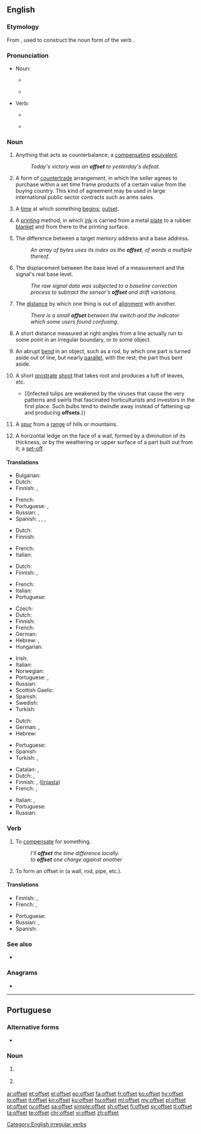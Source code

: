 ==English==

===Etymology===
From {{prefix|off|set|lang=en}}, used to construct the noun form of the verb {{m|en|set off|to set off}}.

===Pronunciation===
* Noun:
** {{a|UK}} {{IPA|/ˈɒf.sɛt/|lang=en}}
** {{a|US}} {{IPA|/ˈɑf.sɛt/|lang=en}}
* Verb:
** {{a|UK}} {{IPA|/ɒfˈsɛt/|/ˈɒf.sɛt/|lang=en}}
** {{a|US}} {{IPA|/ɑfˈsɛt/|/ˈɑf.sɛt/|lang=en}}

===Noun===
{{en-noun}}

# {{anchor|1}} Anything that acts as counterbalance; a [[compensating]] [[equivalent]].
#: ''Today's victory was an '''offset''' to yesterday's defeat.''
# {{anchor|2}} {{lb|en|international trade}} A form of [[countertrade]] arrangement, in which the seller agrees to purchase within a set time frame products of a certain value from the buying country. This kind of agreement may be used in large international public sector contracts such as arms sales.
# {{anchor|3}} {{lb|en|obsolete|c. 1555}} A [[time]] at which something [[begin]]s; [[outset]].
# {{anchor|4}} A [[printing]] method, in which [[ink]] is carried from a metal [[plate]] to a rubber [[blanket]] and from there to the printing surface.
# {{anchor|5}} {{lb|en|programming}} The difference between a target memory address and a base address.
#: ''An array of bytes uses its index as the '''offset''', of words a multiple thereof.''
# {{lb|en|signal analysis}} The displacement between the base level of a measurement and the signal's real base level.
#: ''The raw signal data was subjected to a baseline correction process to subtract the sensor's '''offset''' and drift variations.''
# {{anchor|6}} The [[distance]] by which one thing is out of [[alignment]] with another.
#: ''There is a small '''offset''' between the switch and the indicator which some users found confusing''.
# {{lb|en|surveying}} A short distance measured at right angles from a line actually run to some point in an irregular boundary, or to some object.
# An abrupt [[bend]] in an object, such as a rod, by which one part is turned aside out of line, but nearly [[parallel]], with the rest; the part thus bent aside.
# {{lb|en|botany}} A short [[prostrate]] [[shoot]] that takes root and produces a tuft of leaves, etc.
#* {{quote-journal|author=Charles Quest-Ritson|title=The Dutch garden where tulip bulbs live forever: Hortus Bulborum, a volunteer-run Dutch garden, is dedicated to conserving historic varieties before they vanish for good &#91;print version: Inspired by a living bulb archive, 27 September 2014, p.&nbsp;G5&#93;|url=http://www.telegraph.co.uk/gardening/gardenstovisit/11121226/The-Dutch-garden-where-tulip-bulbs-live-forever.html|work={{w|The Daily Telegraph}} (Gardening)|date=26 September 2014|passage={{...}} [I]nfected tulips are weakened by the viruses that cause the very patterns and swirls that fascinated horticulturists and investors in the first place. Such bulbs tend to dwindle away instead of fattening up and producing '''offsets'''.}}
# A [[spur]] from a [[range]] of hills or mountains.
# {{lb|en|architecture}} A horizontal ledge on the face of a wall, formed by a diminution of its thickness, or by the weathering or upper surface of a part built out from it; a [[set-off]].

====Translations====
{{trans-top|compensating equivalent}}
* Bulgarian: {{t+|bg|обезщетение|sc=Cyrl}}
* Dutch: {{t+|nl|compensatie}}
* Finnish: {{t+|fi|hyvitys}}, {{t+|fi|kompensaatio}}
{{trans-mid}}
* French: {{t+|fr|compensation|f}}
* Portuguese: {{t+|pt|compensação|f}}, {{t+|pt|contrapartida|f}}
* Russian: {{t+|ru|компенса́ция|f}}, {{t+|ru|возмеще́ние|n}}
* Spanish: {{t+|es|ajuste}}, {{t+|es|descuento}}, {{t+|es|compensación}}, {{t+|es|reducción}}
{{trans-bottom}}

{{trans-top|countertrade arrangement}}
* Dutch: {{t+|nl|tegenpartij}}
* Finnish: {{t|fi|kompensaatiokauppa}}
{{trans-mid}}
* French: {{t+|fr|contrepartie|f}}
* Italian: {{t+|it|contropartita|f}}
{{trans-bottom}}

{{trans-top|time at which something begins}}
* Dutch: {{t+|nl|begin}}
* Finnish: {{t+|fi|alku}}, {{t+|fi|aloitus}}
{{trans-mid}}
* French: {{t+|fr|début|m}}
* Italian: {{t+|it|inizio|m}}
* Portuguese: {{t+|pt|início|m}}
{{trans-bottom}}

{{trans-top|offset printing}}
* Czech: {{t|cs|ofset|m}}
* Dutch: {{t|nl|offsetdruk}}
* Finnish: {{t+|fi|offsetpaino}}
* French: {{t|fr|impression en offset|f}}
* German: {{t+|de|Offsetdruck|m}}
* Hebrew: {{t|he|אופסט|tr=offset}}, {{t|he|הדפסת פסט}}
* Hungarian: {{t+|hu|ofszet}}
{{trans-mid}}
* Irish: {{t|ga|seach-chur|m}}
* Italian: {{t|it|stampa in offset|f}}
* Norwegian: {{t|no|offsettrykk|n}}
* Portuguese: {{t+|pt|offset|m}}, {{t+|pt|ofsete|m}}
* Russian: {{t|ru|офсе́тная печа́ть}}
* Scottish Gaelic: {{t|gd|leac-sgrìobhadh|m}}
* Spanish: {{t|es|ófset}}
* Swedish: {{t|sv|offsettryck|n}}
* Turkish: {{t+|tr|ofset}}
{{trans-bottom}}

{{trans-top|difference in memory addresses}}
* Dutch: {{t|nl|offset}}
* German: {{t|de|Adressabstand|m}}, {{t|de|Offset|n}}
* Hebrew: {{t+|he|היסט|tr=hesset}}
{{trans-mid}}
* Portuguese: {{t+|pt|offset|m}}
* Spanish: {{t+|es|desplazamiento}}
* Turkish: {{qualifier|comp.}} {{t+|tr|öteleme}}, {{qualifier|comp.}} {{t+|tr|uzaklık}}
{{trans-bottom}}

{{trans-top|distance by which one thing is out of alignment with another}}
* Catalan: {{t|ca|decalatge|m}}, {{t|ca|decalatges|m-p}}
* Dutch: {{t+|nl|sprong}}, {{t|nl|verspringing}}
* Finnish: {{t|fi|siirros}}, {{t|fi|poikkeama}} ([[linja|linjasta]])
* French: {{t+|fr|décalage|m}}, {{t+|fr|décalages|m-p}}
{{trans-mid}}
* Italian: {{t+|it|discrepanza|f}}, {{t+|it|discrepanze|p}}
* Portuguese: {{t|pt|desalinhamento|m}}
* Russian: {{t+|ru|отступ}}
{{trans-bottom}}

{{checktrans-top}}
{{trans-bottom}}

===Verb===
{{en-verb|offsets|offsetting|offset|past2=offsetted}}

# To [[compensate]] for something.
#: ''I'll '''offset''' the time difference locally.''
#: ''to '''offset''' one charge against another''
# To form an offset in (a wall, rod, pipe, etc.).

====Translations====
{{trans-top|to compensate for something}}
* Finnish: {{t+|fi|kompensoida}}, {{t+|fi|korvata}}
* French: {{t+|fr|compenser}}, {{t+|fr|contrebalancer}}
{{trans-mid}}
* Portuguese: {{t+|pt|compensar}}
* Russian: {{t+|ru|компенси́ровать}}, {{t+|ru|возмеща́ть}}
* Spanish: {{t+|es|compensar}}
{{trans-bottom}}

===See also===
* {{l|en|onset}}

===Anagrams===
* {{l|en|set off}}

[[Category:English irregular verbs]]

----

==Portuguese==

===Alternative forms===
* {{l|pt|ofsete}}

===Noun===
{{pt-noun|m|s}}

# {{lb|pt|programming}} {{l|en|offset}} {{gloss|byte difference between memory addresses}}
# {{lb|pt|printing}} {{l|en|offset}} {{gloss|a printing method}}

[[ar:offset]]
[[et:offset]]
[[el:offset]]
[[eo:offset]]
[[fa:offset]]
[[fr:offset]]
[[ko:offset]]
[[hy:offset]]
[[io:offset]]
[[it:offset]]
[[kn:offset]]
[[ku:offset]]
[[hu:offset]]
[[ml:offset]]
[[my:offset]]
[[pl:offset]]
[[pt:offset]]
[[ru:offset]]
[[sa:offset]]
[[simple:offset]]
[[sh:offset]]
[[fi:offset]]
[[sv:offset]]
[[tl:offset]]
[[ta:offset]]
[[te:offset]]
[[chr:offset]]
[[vi:offset]]
[[zh:offset]]